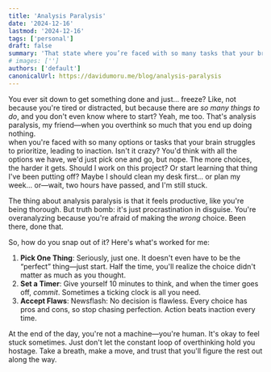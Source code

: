 ```yaml
---
title: 'Analysis Paralysis'
date: '2024-12-16'
lastmod: '2024-12-16'
tags: ['personal']
draft: false
summary: 'That state where you’re faced with so many tasks that your brain struggles to prioritize.'
# images: ['']
authors: ['default']
canonicalUrl: https://davidumoru.me/blog/analysis-paralysis
---
```


You ever sit down to get something done and just… freeze? Like, not because you're tired or distracted, but because there are *so many things to do*,
and you don't even know where to start? Yeah, me too. That's analysis paralysis, my friend—when you overthink so much that you end up doing nothing.  
when you're faced with so many options or tasks that your brain struggles to prioritize, leading to inaction.
Isn't it crazy? You'd think with all the options we have, we'd just pick one and go, but nope. The more choices, the harder it gets. Should I work on
this project? Or start learning that thing I've been putting off? Maybe I should clean my desk first... or plan my week... or—wait, two hours have passed,
and I'm still stuck.  

The thing about analysis paralysis is that it feels productive, like you're being thorough. But truth bomb: it's just procrastination in disguise.
You're overanalyzing because you're afraid of making the *wrong* choice. Been there, done that.  

So, how do you snap out of it? Here's what's worked for me:  
1. **Pick One Thing**: Seriously, just one. It doesn't even have to be the “perfect” thing—just start. Half the time, you'll realize the choice didn't
matter as much as you thought.  
2. **Set a Timer**: Give yourself 10 minutes to think, and when the timer goes off, *commit*. Sometimes a ticking clock is all you need.  
3. **Accept Flaws**: Newsflash: No decision is flawless. Every choice has pros and cons, so stop chasing perfection. Action beats inaction every time.  

At the end of the day, you're not a machine—you're human. It's okay to feel stuck sometimes. Just don't let the constant loop of overthinking hold you hostage.
Take a breath, make a move, and trust that you'll figure the rest out along the way.  
